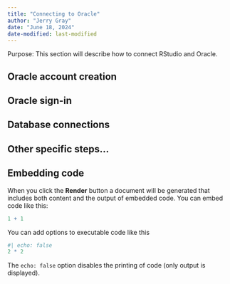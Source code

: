 ```yaml
---
title: "Connecting to Oracle"
author: "Jerry Gray"
date: "June 18, 2024"
date-modified: last-modified
---
```


Purpose: This section will describe how to connect RStudio and Oracle.

## Oracle account creation

## Oracle sign-in

## Database connections

## Other specific steps...

## Embedding code

When you click the **Render** button a document will be generated that includes both content and the output of embedded code. You can embed code like this:

```r
1 + 1
```

You can add options to executable code like this

```r
#| echo: false
2 * 2
```

The `echo: false` option disables the printing of code (only output is displayed).
